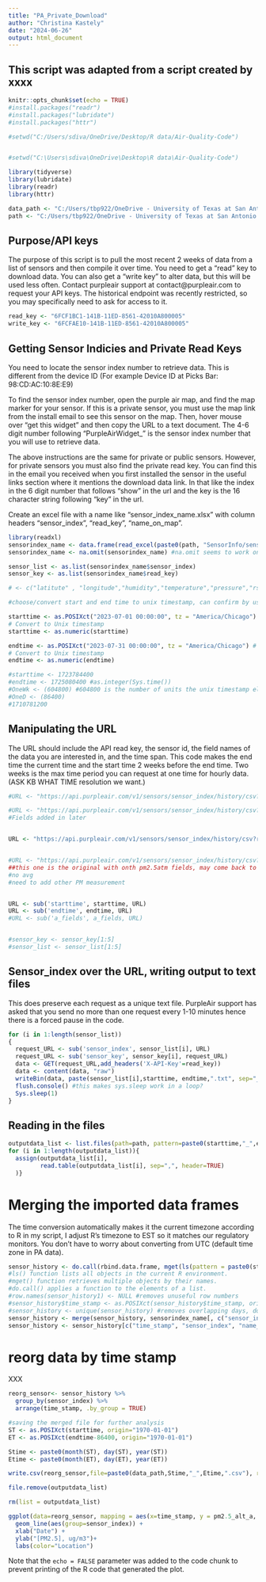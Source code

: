```yaml
---
title: "PA_Private_Download"
author: "Christina Kastely"
date: "2024-06-26"
output: html_document
---
```


## This script was adapted from a script created by xxxx

```r
knitr::opts_chunk$set(echo = TRUE)
#install.packages("readr")
#install.packages("lubridate")
#install.packages("httr")

#setwd("C:/Users/sdiva/OneDrive/Desktop/R data/Air-Quality-Code")


#setwd("C:\Users\sdiva\OneDrive\Desktop\R data\Air-Quality-Code")

library(tidyverse)
library(lubridate)
library(readr) 
library(httr) 
```



```r
data_path <- "C:/Users/tbp922/OneDrive - University of Texas at San Antonio (1)/PA_RawData/"
path <- "C:/Users/tbp922/OneDrive - University of Texas at San Antonio (1)/Desktop/RProjects/Air-Quality-Code/"
```

## Purpose/API keys

The purpose of this script is to pull the most recent 2 weeks of data from a list of sensors and then compile it over time. You need to get a "read" key to download data. You can also get a "write key" to alter data, but this will be used less often. Contact purpleair support at contact@purpleair.com to request your API keys. The historical endpoint was recently restricted, so you may specifically need to ask for access to it.

```r
read_key <- "6FCF1BC1-141B-11ED-8561-42010A800005"
write_key <- "6FCFAE10-141B-11ED-8561-42010A800005"
```

## Getting Sensor Indicies and Private Read Keys

You need to locate the sensor index number to retrieve data. This is different from the device ID (For example Device ID at Picks Bar: 98:CD:AC:10:8E:E9) 

To find the sensor index number, open the purple air map, and find the map marker for your sensor. If this is a private sensor, you must use the map link from the install email to see this sensor on the map. Then, hover mouse over “get this widget” and then copy the URL to a text document. The 4-6 digit number following “PurpleAirWidget_” is the sensor index number that you will use to retrieve data.  

The above instructions are the same for private or public sensors. However, for private sensors you must also find the private read key. You can find this in the email you received when you first installed the sensor in the useful links section where it mentions the download data link. In that like the index in the 6 digit number that follows "show" in the url and the key is the 16 character string following "key" in the url.  

Create an excel file with a name like "sensor_index_name.xlsx" with column headers "sensor_index", "read_key", "name_on_map".

```r
library(readxl)
sensorindex_name <- data.frame(read_excel(paste0(path, "SensorInfo/sensor_index_name.xlsx"), sheet = "Air_locations_PM_all"))
sensorindex_name <- na.omit(sensorindex_name) #na.omit seems to work only on data frames, not lists so this step must come first, need to update worksheet

sensor_list <- as.list(sensorindex_name$sensor_index)
sensor_key <- as.list(sensorindex_name$read_key)

# <- c("latitute" , "longitude","humidity","temperature","pressure","rssi","pm2.5_atm","pm2.5_alt","pm2.5_cf_1")
```


```r
#choose/convert start and end time to unix timestamp, can confirm by using https://www.epochconverter.com/

starttime <- as.POSIXct("2023-07-01 00:00:00", tz = "America/Chicago")
# Convert to Unix timestamp
starttime <- as.numeric(starttime)

endtime <- as.POSIXct("2023-07-31 00:00:00", tz = "America/Chicago") # plug in the day after you want data for, so for example if I want date up until midnight on 2024-09-30, I will plug in 2024-10-01 00:00:00
# Convert to Unix timestamp
endtime <- as.numeric(endtime)

#starttime <- 1723784400
#endtime <- 1725080400 #as.integer(Sys.time())
#OneWk <- (604800) #604800 is the number of units the unix timestamp elapses in one week
#OneD <- (86400)
#1710781200
```


## Manipulating the URL

The URL should include the API read key, the sensor id, the field names of the data you are interested in, and the time span. This code makes the end time the current time and the start time 2 weeks before the end time. Two weeks is the max time period you can request at one time for hourly data. (ASK KB WHAT TIME resolution we want.)

```r
#URL <- "https://api.purpleair.com/v1/sensors/sensor_index/history/csv?start_timestamp=starttime&end_timestamp=endtime&average=60&fields=pm2.5_cf_1_a%2C%20pm2.5_cf_1_b%2Cpm2.5_atm_a%2C%20pm2.5_atm_b%2Cpm2.5_alt_a%2Cpm2.5_alt_b%2Chumidity%2Ctemperature%2Cpressure%2Cuptime%2Crssi%2Cpa_latency%2Cmemory" original

#URL <- "https://api.purpleair.com/v1/sensors/sensor_index/history/csv?start_timestamp=starttime&end_timestamp=endtime&fields=a_fields"
#Fields added in later


URL <- "https://api.purpleair.com/v1/sensors/sensor_index/history/csv?read_key=sensor_key&start_timestamp=starttime&end_timestamp=endtime&average=0&fields=pm2.5_alt_a%2Cpm2.5_alt_b%2Chumidity%2Ctemperature%2Cpressure%2Crssi"


#URL <- "https://api.purpleair.com/v1/sensors/sensor_index/history/csv?read_key=sensor_key&start_timestamp=starttime&end_timestamp=endtime&average=0&fields=pm2.5_atm_a%2C%20pm2.5_atm_b%2Chumidity%2Ctemperature%2Cpressure%2Crssi"
##this one is the original with onth pm2.5atm fields, may come back to
#no avg
#need to add other PM measurement


URL <- sub('starttime', starttime, URL)
URL <- sub('endtime', endtime, URL)
#URL <- sub('a_fields', a_fields, URL)


#sensor_key <- sensor_key[1:5]
#sensor_list <- sensor_list[1:5]
```

## Sensor_index over the URL, writing output to text files

This does preserve each request as a unique text file. PurpleAir support has asked that you send no more than one request every 1-10 minutes hence there is a forced pause in the code.

```r
for (i in 1:length(sensor_list))
{
  request_URL <- sub('sensor_index', sensor_list[i], URL)
  request_URL <- sub('sensor_key', sensor_key[i], request_URL)
  data <- GET(request_URL,add_headers('X-API-Key'=read_key))
  data <- content(data, "raw")
  writeBin(data, paste(sensor_list[i],starttime, endtime,".txt", sep="_"))
  flush.console() #this makes sys.sleep work in a loop?
  Sys.sleep(1) 
}

```

## Reading in the files

```r
outputdata_list <- list.files(path=path, pattern=paste0(starttime,"_",endtime,"_.txt"))
for (i in 1:length(outputdata_list)){
  assign(outputdata_list[i], 
         read.table(outputdata_list[i], sep=",", header=TRUE)
  )}
```

# Merging the imported data frames
The time conversion automatically makes it the current timezone according to R in my script, I adjust R's timezone to EST so it matches our regulatory monitors. You don't have to worry about converting from UTC (default time zone in PA data).

```r
sensor_history <- do.call(rbind.data.frame, mget(ls(pattern = paste0(starttime,"_",endtime))))
#ls() function lists all objects in the current R environment.
#mget() function retrieves multiple objects by their names.
#do.call() applies a function to the elements of a list.
#row.names(sensor_history1) <- NULL #removes unuseful row numbers
#sensor_history$time_stamp <- as.POSIXct(sensor_history$time_stamp, origin="1970-01-01") #better datetime format
#sensor_history <- unique(sensor_history) #removes overlapping days, don't have to worry about getting data exactly once every 2 weeks
sensor_history <- merge(sensor_history, sensorindex_name[, c("sensor_index", "name_on_map", "Location")], by="sensor_index") #adds name on map to merged df
sensor_history <- sensor_history[c("time_stamp", "sensor_index", "name_on_map", "rssi", "humidity", "temperature", "pressure", "pm2.5_alt_a", "pm2.5_alt_b", "Location")] #rearranging columns
```

# reorg data by time stamp
XXX

```r
reorg_sensor<- sensor_history %>%
  group_by(sensor_index) %>%
  arrange(time_stamp, .by_group = TRUE)

#saving the merged file for further analysis
ST <- as.POSIXct(starttime, origin="1970-01-01")
ET <- as.POSIXct(endtime-86400, origin="1970-01-01")

Stime <- paste0(month(ST), day(ST), year(ST))
Etime <- paste0(month(ET), day(ET), year(ET))

write.csv(reorg_sensor,file=paste0(data_path,Stime,"_",Etime,".csv"), row.names = FALSE)

file.remove(outputdata_list)

rm(list = outputdata_list)
```

```r
ggplot(data=reorg_sensor, mapping = aes(x=time_stamp, y = pm2.5_alt_a, color = name_on_map)) +
  geom_line(aes(group=sensor_index)) +
  xlab("Date") +
  ylab("[PM2.5], ug/m3")+
  labs(color="Location")
```
Note that the `echo = FALSE` parameter was added to the code chunk to prevent printing of the R code that generated the plot.
